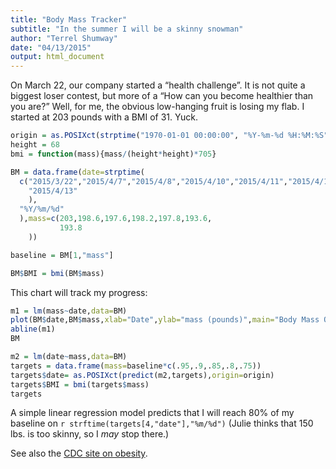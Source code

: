 ```yaml
---
title: "Body Mass Tracker"
subtitle: "In the summer I will be a skinny snowman"
author: "Terrel Shumway"
date: "04/13/2015"
output: html_document
---
```

On March 22, our company started a "health challenge".  It is not quite a biggest loser contest, but more of a "How can you become healthier than you are?"  Well, for me, the obvious low-hanging fruit is losing my flab. I started at 203 pounds with a BMI of 31. Yuck.

```r
origin = as.POSIXct(strptime("1970-01-01 00:00:00", "%Y-%m-%d %H:%M:%S"))
height = 68
bmi = function(mass){mass/(height*height)*705}

BM = data.frame(date=strptime(
  c("2015/3/22","2015/4/7","2015/4/8","2015/4/10","2015/4/11","2015/4/12",
    "2015/4/13"
    ),
  "%Y/%m/%d"
  ),mass=c(203,198.6,197.6,198.2,197.8,193.6,
           193.8           
    ))

baseline = BM[1,"mass"]

BM$BMI = bmi(BM$mass)

```

This chart will track my progress:

```r
m1 = lm(mass~date,data=BM)
plot(BM$date,BM$mass,xlab="Date",ylab="mass (pounds)",main="Body Mass Over Time")
abline(m1)
BM
```

```r
m2 = lm(date~mass,data=BM)
targets = data.frame(mass=baseline*c(.95,.9,.85,.8,.75))
targets$date= as.POSIXct(predict(m2,targets),origin=origin)
targets$BMI = bmi(targets$mass)
targets
```

A simple linear regression model predicts that I will reach 80% of my baseline on `r strftime(targets[4,"date"],"%m/%d")` (Julie thinks that 150 lbs. is too skinny, so I *may* stop there.) 

See also the [CDC site on obesity](http://www.cdc.gov/obesity/adult/defining.html).

